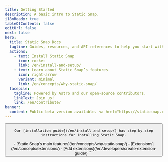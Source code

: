 ```yaml
---
title: Getting Started
description: A basic intro to Static Snap.
i18nReady: true
tableOfContents: false
editUrl: false
next: false
hero:
  title: Static Snap Docs
  tagline: Guides, resources, and API references to help you start with Static Snap.
  actions:
    - text: Install Static Snap
      icon: rocket
      link: /en/install-and-setup/
    - text: Learn about Static Snap’s features
      icon: right-arrow
      variant: minimal
      link: /en/concepts/why-static-snap/
  facepile:
    tagline: Powered by Astro and our open-source contributors.
    linkText: Join us!
    link: /en/contribute/
banner:
  content: Public beta version available. <a href="https://staticsnap.com/download"> Download v0.2.9</a>!
---
```



<CardGrid>


  <SplitCard title="Quick Demo" icon="rocket">
    <Button variant="minimal" link={"https://app.instawp.io/launch?t=static-snap&d=v2"} set:html={"Launch Quick Demo in InstaWP"} />
   
    
    Our [installation guide](/en/install-and-setup/) has step-by-step instructions for installing Static Snap.
  </SplitCard>

  <ListCard title="Learn" icon="open-book">
    - [Static Snap's main features](/en/concepts/why-static-snap/)
    - [Extensions](/en/concepts/extensions/)
  </ListCard>

  <ListCard title="Developers" icon="puzzle">
    - [Add extensions](/en/developers/create-extension-guide/)
  </ListCard>
</CardGrid>

<SupportEmail title="Have a question or want to get involved?" cta="Send us an email" />
```
